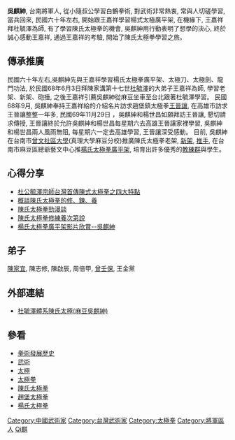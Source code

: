 '''吳麒紳'''{{BD|||catIdx=Wu吳}}, 台南將軍人, 從小隨叔公學習白鶴拳術, 對武術非常熱衷, 常與人切磋學習, 當兵回來, 民國六十年左右, 開始跟王嘉祥學習楊式太極廣平架, 在機緣下, 王嘉祥拜杜毓澤為師, 有了學習陳氏太極拳的機會, 吳麒紳用行動表明了想學的決心, 終於誠心感動王嘉祥, 通過王嘉祥的考驗, 開始了陳氏太極拳學習之旅。

==傳承推廣==
民國六十年左右,吳麒紳先與王嘉祥學習楊氏太極拳廣平架、太極刀、太極劍、龍門功法, 於民國68年6月3日拜陳家溝第十七世[[杜毓澤|杜毓澤]]的大弟子王嘉祥為師, 學習老架、新架、砲捶, 之後王嘉祥引薦吳麒紳從麻豆坐車至台北跟著杜毓澤學習。
民國68年9月, 吳麒紳奉持王嘉祥給的介紹名片訪求趙堡鎮太極拳[[王晉讓|王晉讓]], 在高雄市訪求王晉讓整整一年多, 民國69年11月29日 ，吳麒紳和楊世昌如願拜訪王晉讓, 懇切請求傳授, 王晉讓終於允許吳麒紳和楊世昌每星期六去高雄王晉讓家裡學習, 吳麒紳和楊世昌兩人風雨無阻, 每星期六一定去高雄學習, 王晉讓深受感動。
目前, 吳麒紳在台南市[http://twcc.mt.au.edu.tw/ 曾文社區大學]{{Wayback|url=http://twcc.mt.au.edu.tw/ |date=20110728062404 }}(真理大學麻豆分校)推廣陳氏太極拳老架, [http://tw.myblog.yahoo.com/taichiwutw/article?mid=700&prev=701&next=699&l=f&fid=25 新架]{{Wayback|url=http://tw.myblog.yahoo.com/taichiwutw/article?mid=700&prev=701&next=699&l=f&fid=25 |date=20200426034053 }},  [http://tw.myblog.yahoo.com/taichiwutw/article?mid=699&prev=700&next=650&l=f&fid=25 推手]{{Wayback|url=http://tw.myblog.yahoo.com/taichiwutw/article?mid=699&prev=700&next=650&l=f&fid=25 |date=20200426034057 }}, 在台南市麻豆區總爺藝文中心推[http://tw.myblog.yahoo.com/taichiwutw/article?mid=701&next=700&l=f&fid=25 楊氏太極拳廣平架]{{Wayback|url=http://tw.myblog.yahoo.com/taichiwutw/article?mid=701&next=700&l=f&fid=25 |date=20200426034102 }}, 培育出許多優秀的[http://tw.myblog.yahoo.com/taichiwutw/article?mid=483&prev=649&l=f&fid=26 教練群]{{Wayback|url=http://tw.myblog.yahoo.com/taichiwutw/article?mid=483&prev=649&l=f&fid=26 |date=20200426034107 }}與學生。

==心得分享==
*[https://archive.is/20130105124342/http://tw.myblog.yahoo.com/taichiwutw/article?mid=187&prev=254&next=70&l=f&fid=12 杜公毓澤宗師台灣首傳陳式太極拳之四大特點]
*[http://tw.myblog.yahoo.com/taichiwutw/article?mid=254&prev=255&next=187&l=f&fid=12 概談陳氏太極拳的修、鍊、養]{{Wayback|url=http://tw.myblog.yahoo.com/taichiwutw/article?mid=254&prev=255&next=187&l=f&fid=12 |date=20200426034113 }}
*[http://tw.myblog.yahoo.com/taichiwutw/article?mid=255&prev=380&next=254&l=f&fid=12 陳氏太極拳勁漫談]{{Wayback|url=http://tw.myblog.yahoo.com/taichiwutw/article?mid=255&prev=380&next=254&l=f&fid=12 |date=20200426034119 }}
*[http://tw.myblog.yahoo.com/taichiwutw/article?mid=553&prev=705&next=380&l=f&fid=12 陳氏太極拳修練養次第說]{{Wayback|url=http://tw.myblog.yahoo.com/taichiwutw/article?mid=553&prev=705&next=380&l=f&fid=12 |date=20200426034124 }}
*[http://tw.myblog.yahoo.com/taichiwutw/article?mid=544&next=517&l=f&fid=25 楊氏太極拳廣平架影片欣賞--吳麒紳]{{Wayback|url=http://tw.myblog.yahoo.com/taichiwutw/article?mid=544&next=517&l=f&fid=25 |date=20200426034128 }}

== 弟子 ==
[http://tw.myblog.yahoo.com/jw!S_Eet.OBHQMe3oc2E108KWM- 陳家宜]{{dead link|date=2018年2月 |bot=InternetArchiveBot |fix-attempted=yes }}, 陳志修, 陳啟辰, 周倍甲, [http://tw.myblog.yahoo.com/bmestgboy 曾壬保]{{dead link|date=2017年12月 |bot=InternetArchiveBot |fix-attempted=yes }}, 王金黨

== 外部連結 ==
* [https://archive.is/20121209044034/http://tw.myblog.yahoo.com/taichiwutw 杜毓澤體系陳氏太極(麻豆吳麒紳)]

== 參看 ==
* [[拳術發展歷史|拳術發展歷史]]
* [[武術|武術]]
* [[太極|太極]]
* [[太極拳|太極拳]]
* [[陳氏太極拳|陳氏太極拳]]
* [[趙堡太極拳|趙堡太極拳]]
* [[楊氏太極拳|楊氏太極拳]]

{{DEFAULTSORT:Wu吳}}
[[Category:中國武術家|Category:中國武術家]]
[[Category:台灣武術家|Category:台灣武術家]]
[[Category:太極拳|Category:太極拳]]
[[Category:將軍區人|Category:將軍區人]]
[[Category:吳姓|Qi麒]]